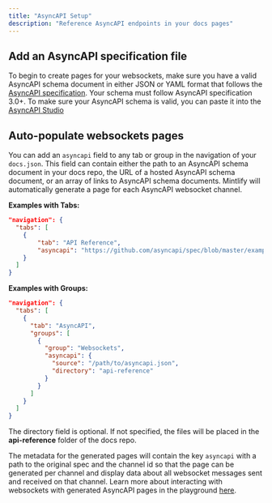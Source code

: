 ```yaml
---
title: "AsyncAPI Setup"
description: "Reference AsyncAPI endpoints in your docs pages"
---
```


## Add an AsyncAPI specification file

To begin to create pages for your websockets, make sure you have a valid AsyncAPI schema document in either JSON or YAML format that follows the [AsyncAPI specification](https://www.asyncapi.com/docs/reference/specification/v3.0.0). Your schema must follow AsyncAPI specification 3.0+.
<Tip>To make sure your AsyncAPI schema is valid, you can paste it into the [AsyncAPI Studio](https://studio.asyncapi.com/)</Tip>

## Auto-populate websockets pages

You can add an `asyncapi` field to any tab or group in the navigation of your `docs.json`. This field can contain either the path to an AsyncAPI schema document in your docs repo, the URL of a hosted AsyncAPI schema document, or an array of links to AsyncAPI schema documents. Mintlify will automatically generate a page for each AsyncAPI websocket channel.

**Examples with Tabs:**
```json {5}
"navigation": {
  "tabs": [
    {
        "tab": "API Reference",
        "asyncapi": "https://github.com/asyncapi/spec/blob/master/examples/simple-asyncapi.yml"
    }
  ]
}
```

**Examples with Groups:**
```json {8-11}
"navigation": {
  "tabs": [
    {
      "tab": "AsyncAPI",
      "groups": [
        {
          "group": "Websockets",
          "asyncapi": {
            "source": "/path/to/asyncapi.json",
            "directory": "api-reference"
          }
        }
      ]
    }
  ]
}
```

<Note>The directory field is optional. If not specified, the files will be placed in the **api-reference** folder of the docs repo.</Note>

The metadata for the generated pages will contain the key `asyncapi` with a path to the original spec and the channel id so that the page can be generated per channel and display data about all websocket messages sent and received on that channel. Learn more about interacting with websockets with generated AsyncAPI pages in the playground [here](api-playground/asyncapi/playground).
